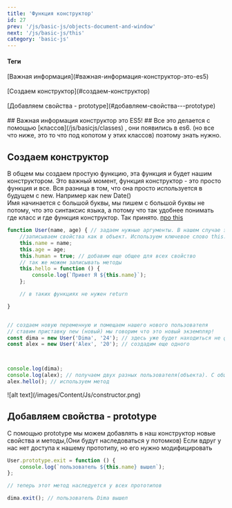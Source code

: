 ```yaml
---
title: 'Функция конструктор'
id: 27
prev: '/js/basic-js/objects-document-and-window'
next: '/js/basic-js/this'
category: 'basic-js'
---
```


<div className = 'mdHead'>

#### Теги
<div className = 'tag_js'> [Важная информация](#важная-информация-конструктор-это-es5) </div><br/>
<div className = 'tag_js'> [Создаем конструктор](#создаем-конструктор) </div><br/>
<div className = 'tag_js'> [Добавляем свойства - prototype](#добавляем-свойства---prototype) </div><br/>

</div>
## Важная информация конструктор это ES5! ##
Все это делается с помощью <span className = 'link_js'>[классов](/js/basicjs/classes) </span>, они появились в es6.
(но все что ниже, это то что под копотом у этих классов) поэтому знать нужно.

## Создаем конструктор ##
В общем мы создаем простую функцию, эта функция и будет нашим конструктором. 
Это важный момент, функция конструктор - это просто функция и все. Вся разница в том, что она просто используется в будущем с new. Например как new Date()<br/>
Имя начинается с большой буквы, мы пишем с большой буквы не потому, что это синтаксис языка, а потому что так удобнее понимать где класс и где функция конструктор. Так принято.
[про this]()<br/>
```javaScript
function User(name, age) { // задаем нужные аргументы. В нашем случае это имя и возраст пользователя
    //записываем свойства как в объект. Используем ключевое слово this.
    this.name = name;
    this.age = age;
    this.human = true; // добавим еще общее для всех свойство
    // так же можем записывать методы
    this.hello = function () {
        console.log(`Привет Я ${this.name}`);
    };

    // в таких функциях не нужен return

}


// создаем новую переменную и помещаем нашего нового пользователя
// ставим приставку new (новый) мы говорим что это новый экземпляр!
const dima = new User('Dima', '24'); // здесь уже будет находиться не функция, а объект
const alex = new User('Alex', '20'); // создадим еще одного



console.log(dima);
console.log(alex); // получаем двух разных пользователя(объекта). С общим свойством human
alex.hello(); // используем метод 
```

<div className='container-img'> <span className="img"> ![alt text](/images/Content/Js/constructor.png) </span></div>


## Добавляем свойства - prototype ##

С помощью prototype мы можем добавлять в наш конструктор новые свойства и методы,(Они будут наследоваться у потомков)
Если вдруг у нас нет доступа к нашему прототипу, но его нужно модифицировать
```javaScript
User.prototype.exit = function () {
    console.log(`пользователь ${this.name} вышел`);
};

// теперь этот метод наследуется у всех прототипов

dima.exit(); // пользователь Dima вышел
```
